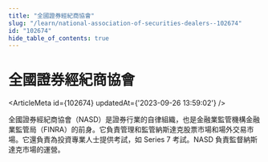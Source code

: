 ```yaml
---
title: "全國證券經紀商協會"
slug: "/learn/national-association-of-securities-dealers--102674"
id: "102674"
hide_table_of_contents: true
---
```



# 全國證券經紀商協會

<ArticleMeta id={102674} updatedAt={'2023-09-26 13:59:02'} />
<div className='border-solid border-b border-t-0 my-4 border-[var(--ifm-color-gray-300)]' />

全國證券經紀商協會（NASD）是證券行業的自律組織，也是金融業監管機構金融業監管局（FINRA）的前身。它負責管理和監管納斯達克股票市場和場外交易市場。它還負責為投資專業人士提供考試，如 Series 7 考試。NASD 負責監督納斯達克市場的運營。
